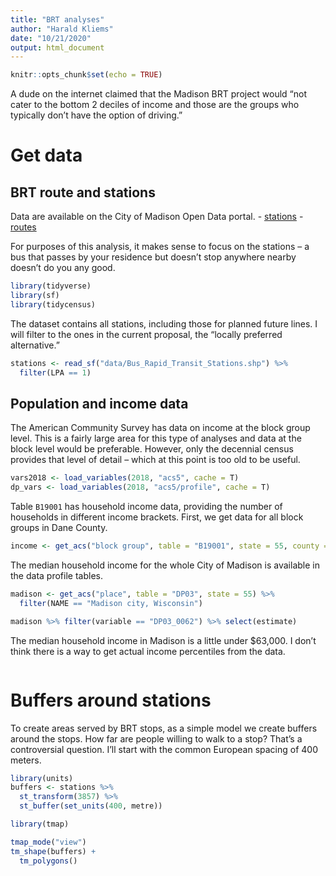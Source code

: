 ```yaml
---
title: "BRT analyses"
author: "Harald Kliems"
date: "10/21/2020"
output: html_document
---
```


```r
knitr::opts_chunk$set(echo = TRUE)
```

A dude on the internet claimed that the Madison BRT project would "not cater to the bottom 2 deciles of income and those are the groups who typically don't have the option of driving." 

# Get data
## BRT route and stations
Data are available on the City of Madison Open Data portal.
- [stations](https://opendata.arcgis.com/datasets/42118889b9af42358071b0485c53bee6_27.zip)
- [routes](https://opendata.arcgis.com/datasets/42118889b9af42358071b0485c53bee6_27.zip)

For purposes of this analysis, it makes sense to focus on the stations -- a bus that passes by your residence but doesn't stop anywhere nearby doesn't do you any good.

```r
library(tidyverse)
library(sf)
library(tidycensus)
```
The dataset contains all stations, including those for planned future lines. I will filter to the ones in the current proposal, the "locally preferred alternative."
```r
stations <- read_sf("data/Bus_Rapid_Transit_Stations.shp") %>% 
  filter(LPA == 1)
```

## Population and income data
The American Community Survey has data on income at the block group level. This is a fairly large area for this type of analyses and data at the block level would be preferable. However, only the decennial census provides that level of detail -- which at this point is too old to be useful.

```r
vars2018 <- load_variables(2018, "acs5", cache = T)
dp_vars <- load_variables(2018, "acs5/profile", cache = T)
```
Table `B19001` has household income data, providing the number of households in different income brackets. First, we get data for all block groups in Dane County.

```r
income <- get_acs("block group", table = "B19001", state = 55, county = "Dane", geometry = T)
```
The median household income for the whole City of Madison is available in the data profile tables. 

```r
madison <- get_acs("place", table = "DP03", state = 55) %>% 
  filter(NAME == "Madison city, Wisconsin")

madison %>% filter(variable == "DP03_0062") %>% select(estimate)
```
The median household income in Madison is a little under $63,000. I don't think there is a way to get actual income percentiles from the data.

```r

```


# Buffers around stations
To create areas served by BRT stops, as a simple model we create buffers around the stops. How far are people willing to walk to a stop? That's a controversial question. I'll start with the common European spacing of 400 meters.

```r
library(units)
buffers <- stations %>% 
  st_transform(3857) %>% 
  st_buffer(set_units(400, metre))
```

```r
library(tmap)

tmap_mode("view")
tm_shape(buffers) +
  tm_polygons()
```

